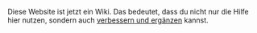 Diese Website ist jetzt ein Wiki. Das bedeutet, dass du nicht nur die Hilfe hier nutzen, sondern auch [[Help:How to contribute|verbessern und ergänzen]] kannst.